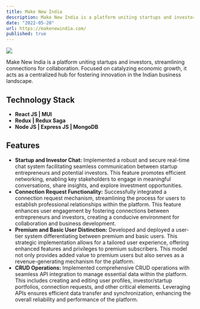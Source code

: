 ```yaml
---
title: Make New India
description: Make New India is a platform uniting startups and investors, streamlining connections for collaboration. Focused on catalyzing economic growth, it acts as a centralized hub for fostering innovation in the Indian business landscape.
date: "2022-05-20"
url: https://makenewindia.com/
published: true
---
```


[![](/mni.png)](https://makenewindia.com/)

Make New India is a platform uniting startups and investors, streamlining connections for collaboration. Focused on catalyzing economic growth, it acts as a centralized hub for fostering innovation in the Indian business landscape.

## Technology Stack

- **React JS | MUI**
- **Redux | Redux Saga**
- **Node JS | Express JS | MongoDB**

## Features

- **Startup and Investor Chat:** Implemented a robust and secure real-time chat system facilitating seamless communication between startup entrepreneurs and potential investors. This feature promotes efficient networking, enabling key stakeholders to engage in meaningful conversations, share insights, and explore investment opportunities.
- **Connection Request Functionality:** Successfully integrated a connection request mechanism, streamlining the process for users to establish professional relationships within the platform. This feature enhances user engagement by fostering connections between entrepreneurs and investors, creating a conducive environment for collaboration and business development.
- **Premium and Basic User Distinction:** Developed and deployed a user-tier system differentiating between premium and basic users. This strategic implementation allows for a tailored user experience, offering enhanced features and privileges to premium subscribers. This model not only provides added value to premium users but also serves as a revenue-generating mechanism for the platform.
- **CRUD Operations:** Implemented comprehensive CRUD operations with seamless API integration to manage essential data within the platform. This includes creating and editing user profiles, investor/startup portfolios, connection requests, and other critical elements. Leveraging APIs ensures efficient data transfer and synchronization, enhancing the overall reliability and performance of the platform.
